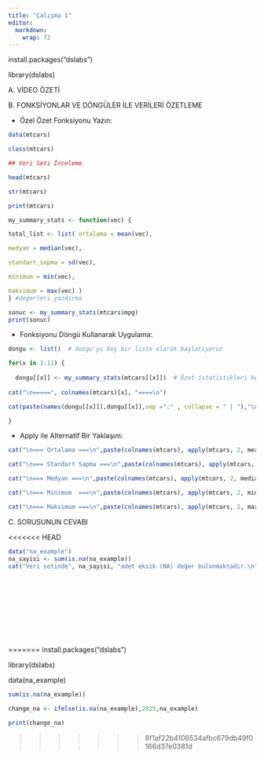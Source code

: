 ```yaml
---
title: "Çalışma 1"
editor: 
  markdown: 
    wrap: 72
---
```


install.packages("dslabs")

library(dslabs)

A. VİDEO ÖZETİ

B. FONKSİYONLAR VE DÖNGÜLER İLE VERİLERİ ÖZETLEME

-   Özel Özet Fonksiyonu Yazın:

```r



data(mtcars)

class(mtcars)

## Veri Seti İnceleme

head(mtcars)

str(mtcars)

print(mtcars)

my_summary_stats <- function(vec) {

total_list <- list( ortalama = mean(vec),

medyan = median(vec),

standart_sapma = sd(vec),

minimum = min(vec),

maksimum = max(vec) )
} #değerleri yazdırma

sonuc <- my_summary_stats(mtcars$mpg) 
print(sonuc)
```

-   Fonksiyonu Döngü Kullanarak Uygulama:

```r

dongu <- list()  # dongu'yu boş bir liste olarak başlatıyoruz

for(x in 1:11) {
 
  dongu[[x]] <- my_summary_stats(mtcars[[x]])  # Özet istatistikleri hesaplayıp listeye ekliyoruz
  
cat("\n=====", colnames(mtcars)[x], "====\n")

cat(paste(names(dongu[[x]]),dongu[[x]],sep =":" , collapse = " | "),"\n")# Özet istatistiklerini , istatistiklerin ismi ile birlikte yazdırıyoruz

}
```

-   Apply ile Alternatif Bir Yaklaşım:

```r

cat("\n=== Ortalama ===\n",paste(colnames(mtcars), apply(mtcars, 2, mean), sep = ": ", collapse = " | "), "\n")

cat("\n=== Standart Sapma ===\n",paste(colnames(mtcars), apply(mtcars, 2, sd), sep = ": ", collapse = " | "), "\n")

cat("\n=== Medyan ===\n",paste(colnames(mtcars), apply(mtcars, 2, median), sep = ": ", collapse = " | "), "\n")

cat("\n=== Minimum  ===\n",paste(colnames(mtcars), apply(mtcars, 2, min), sep = ": ", collapse = " | "), "\n")

cat("\n=== Maksimum ===\n",paste(colnames(mtcars), apply(mtcars, 2, max), sep = ": ", collapse = " | "), "\n")

```

C. SORUSUNUN CEVABI

<<<<<<< HEAD
```r
data("na_example")
na_sayisi <- sum(is.na(na_example))
cat("Veri setinde", na_sayisi, "adet eksik (NA) değer bulunmaktadır.\n")












```
=======
install.packages("dslabs")

library(dslabs)

data(na_example)
```r


sum(is.na(na_example))

change_na <- ifelse(is.na(na_example),2025,na_example)

print(change_na)

```
>>>>>>> 8f1af22b4106534afbc679db49f0166d37e0381d

